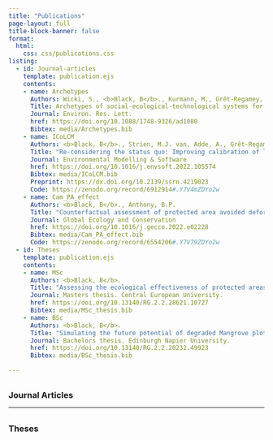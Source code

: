 ```yaml
---
title: "Publications"
page-layout: full
title-block-banner: false
format: 
  html: 
    css: css/publications.css
listing: 
  - id: Journal-articles
    template: publication.ejs
    contents:
    - name: Archetypes
      Authors: Wicki, S., <b>Black, B</b>., Kurmann, M., Grêt-Regamey, A.
      Title: Archetypes of social-ecological-technological systems for managing ecological infrastructure.
      Journal: Environ. Res. Lett.
      href: https://doi.org/10.1088/1748-9326/ad1080
      Bibtex: media/Archetypes.bib
    - name: ICoLCM
      Authors: <b>Black, B</b>., Strien, M.J. van, Adde, A., Grêt-Regamey, A.
      Title: "Re-considering the status quo: Improving calibration of land use change models through validation of transition potential predictions."
      Journal: Environmental Modelling & Software
      href: https://doi.org/10.1016/j.envsoft.2022.105574
      Bibtex: media/ICoLCM.bib
      Preprint: https://dx.doi.org/10.2139/ssrn.4219023
      Code: https://zenodo.org/record/6912914#.Y7V4mZDYo2w
    - name: Cam_PA_effect
      Authors: <b>Black, B</b>., Anthony, B.P.
      Title: "Counterfactual assessment of protected area avoided deforestation in Cambodia: Trends in effectiveness, spillover effects and the influence of establishment date."
      Journal: Global Ecology and Conservation
      href: https://doi.org/10.1016/j.gecco.2022.e02228
      Bibtex: media/Cam_PA_effect.bib
      Code: https://zenodo.org/record/6554206#.Y7V79ZDYo2w
  - id: Theses
    template: publication.ejs
    contents:
    - name: MSc
      Authors: <b>Black, B</b>.
      Title: "Assessing the ecological effectiveness of protected areas in Cambodia: a quasi-experimental counterfactual estimation of avoided deforestation."
      Journal: Masters thesis. Central European University.
      href: https://doi.org/10.13140/RG.2.2.28621.10727
      Bibtex: media/MSc_thesis.bib
    - name: BSc
      Authors: <b>Black, B</b>.
      Title: "Simulating the future potential of degraded Mangrove plots using field data from Kenya."
      Journal: Bachelors thesis. Edinburgh Napier University.
      href: https://doi.org/10.13140/RG.2.2.20232.49923
      Bibtex: media/BSc_thesis.bib

---
```


<br><h3 style="margin:0!important;padding:0!important;text-decoration:none;">Journal Articles</h3>

:::{#Journal-articles}
:::

------------------------------------------------------------------------
<br><h3 style="margin:0!important;padding:0!important;text-decoration:none;">Theses</h3>

:::{#Theses}
:::




